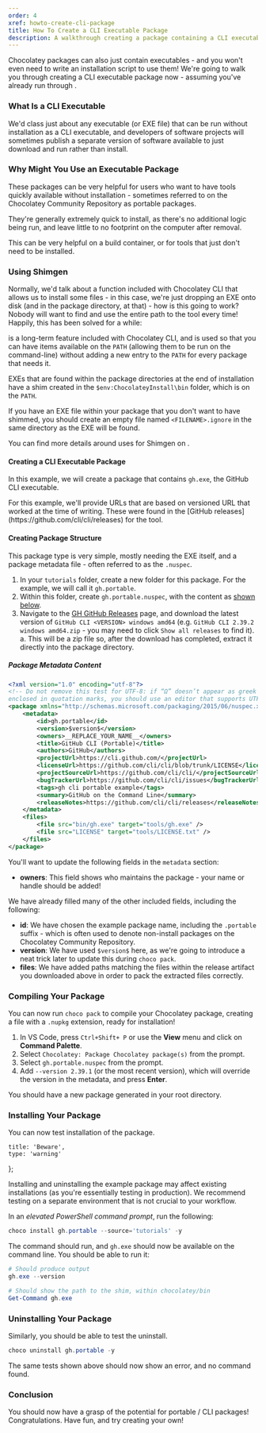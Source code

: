 ```yaml
---
order: 4
xref: howto-create-cli-package
title: How To Create a CLI Executable Package
description: A walkthrough creating a package containing a CLI executable application
---
```


Chocolatey packages can also just contain executables - and you won't even need to write an installation script to use them! We're going to walk you through creating a CLI executable package now - assuming you've already run through <Xref title="Preparing Your Environment for Package Creation" value="howto-prepare-env" />.

### What Is a CLI Executable

We'd class just about any executable (or EXE file) that can be run without installation as a CLI executable, and developers of software projects will sometimes publish a separate version of software available to just download and run rather than install.

### Why Might You Use an Executable Package

These packages can be very helpful for users who want to have tools quickly available without installation - sometimes referred to on the Chocolatey Community Repository as portable packages.

They're generally extremely quick to install, as there's no additional logic being run, and leave little to no footprint on the computer after removal.

This can be very helpful on a build container, or for tools that just don't need to be installed.

### Using Shimgen

Normally, we'd talk about a function included with Chocolatey CLI that allows us to install some files - in this case, we're just dropping an EXE onto disk (and in the package directory, at that) - how is this going to work? Nobody will want to find and use the entire path to the tool every time! Happily, this has been solved for a while:

<Xref title="`Shimgen.exe`" value="shim" /> is a long-term feature included with Chocolatey CLI, and is used so that you can have items available on the `PATH` (allowing them to be run on the command-line) without adding a new entry to the `PATH` for every package that needs it.

EXEs that are found within the package directories at the end of installation have a shim created in the `$env:ChocolateyInstall\bin` folder, which is on the `PATH`.

If you have an EXE file within your package that you don't want to have shimmed, you should create an empty file named `<FILENAME>.ignore` in the same directory as the EXE will be found.

You can find more details around uses for Shimgen on <Xref title="the docs page" value="shim" anchor="faq" />.

#### Creating a CLI Executable Package

In this example, we will create a package that contains `gh.exe`, the GitHub CLI executable.

<Callout type="info">
    For this example, we'll provide URLs that are based on versioned URL that worked at the time of writing.
    These were found in the [GitHub releases](https://github.com/cli/cli/releases) for the tool.
</Callout>

#### Creating Package Structure

This package type is very simple, mostly needing the EXE itself, and a package metadata file - often referred to as the `.nuspec`.

1. In your `tutorials` folder, create a new folder for this package. For the example, we will call it `gh.portable`.
1. Within this folder, create `gh.portable.nuspec`, with the content as [shown below](#package-metadata-content).
1. Navigate to the [GH GitHub Releases](https://github.com/cli/cli/releases/) page, and download the latest version of `GitHub CLI <VERSION> windows amd64` (e.g. `GitHub CLI 2.39.2 windows amd64.zip` - you may need to click `Show all releases` to find it).
    a. This will be a zip file so, after the download has completed, extract it directly into the package directory.

##### Package Metadata Content

```xml
<?xml version="1.0" encoding="utf-8"?>
<!-- Do not remove this test for UTF-8: if “Ω” doesn’t appear as greek uppercase omega letter
enclosed in quotation marks, you should use an editor that supports UTF-8, not this one. -->
<package xmlns="http://schemas.microsoft.com/packaging/2015/06/nuspec.xsd">
    <metadata>
        <id>gh.portable</id>
        <version>$version$</version>
        <owners>__REPLACE_YOUR_NAME__</owners>
        <title>GitHub CLI (Portable)</title>
        <authors>GitHub</authors>
        <projectUrl>https://cli.github.com/</projectUrl>
        <licenseUrl>https://github.com/cli/cli/blob/trunk/LICENSE</licenseUrl>
        <projectSourceUrl>https://github.com/cli/cli/</projectSourceUrl>
        <bugTrackerUrl>https://github.com/cli/cli/issues</bugTrackerUrl>
        <tags>gh cli portable example</tags>
        <summary>GitHub on the Command Line</summary>
        <releaseNotes>https://github.com/cli/cli/releases</releaseNotes>
    </metadata>
    <files>
        <file src="bin/gh.exe" target="tools/gh.exe" />
        <file src="LICENSE" target="tools/LICENSE.txt" />
    </files>
</package>
```

You'll want to update the following fields in the `metadata` section:

* **owners**: This field shows who maintains the package - your name or handle should be added!

We have already filled many of the other included fields, including the following:

* **id**: We have chosen the example package name, including the `.portable` suffix - which is often used to denote non-install packages on the Chocolatey Community Repository.
* **version**: We have used `$version$` here, as we're going to introduce a neat trick later to update this during `choco pack`.
* **files**: We have added paths matching the files within the release artifact you downloaded above in order to pack the extracted files correctly.

### Compiling Your Package

You can now run `choco pack` to compile your Chocolatey package, creating a file with a `.nupkg` extension, ready for installation!

1. In VS Code, press `Ctrl+Shift+ P` or use the **View** menu and click on **Command Palette**.
1. Select `Chocolatey: Package Chocolatey package(s)` from the prompt.
1. Select `gh.portable.nuspec` from the prompt.
1. Add `--version 2.39.1` (or the most recent version), which will override the version in the metadata, and press **Enter**.

You should have a new package generated in your root directory.

### Installing Your Package

You can now test installation of the package.

    title: 'Beware',
    type: 'warning'
};

<Callout content={callout2}>
    Installing and uninstalling the example package may affect existing installations (as you're essentially testing in production). We recommend testing on a separate environment that is not crucial to your workflow.
</Callout>

In an _elevated PowerShell command prompt_, run the following:

```powershell
choco install gh.portable --source='tutorials' -y
```

The command should run, and `gh.exe` should now be available on the command line. You should be able to run it:

```powershell
# Should produce output
gh.exe --version

# Should show the path to the shim, within chocolatey/bin
Get-Command gh.exe
```

### Uninstalling Your Package

Similarly, you should be able to test the uninstall.

```powershell
choco uninstall gh.portable -y
```

The same tests shown above should now show an error, and no command found.

### Conclusion

You should now have a grasp of the potential for portable / CLI packages! Congratulations. Have fun, and try creating your own!